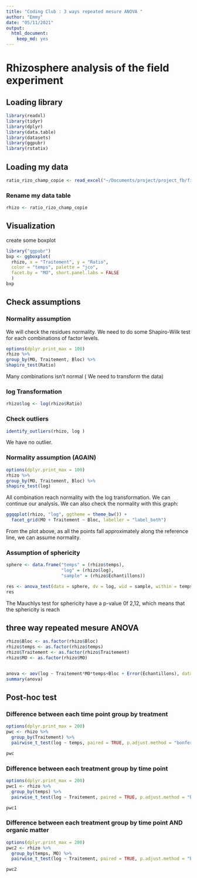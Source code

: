 ```yaml
---
title: "Coding Club : 3 ways repeated mesure ANOVA "
author: "Emmy"
date: "05/11/2021"
output: 
  html_document: 
    keep_md: yes
---
```


# Rhizosphere analysis of the field experiment
## Loading library
```r
library(readxl)
library(tidyr)
library(dplyr)
library(data.table)
library(datasets)
library(ggpubr)
library(rstatix)
```


## Loading my data 
```r
ratio_rizo_champ_copie <- read_excel("~/Documents/project/project_fb/field/data/raw/rhizo/ratio_rizo_champ copie.xlsx", col_types = c("text", "text", "text","text","text", "numeric", "numeric", "numeric"))

```

### Rename my data table
```r
rhizo <- ratio_rizo_champ_copie

```

## Visualization
create some boxplot
```r
library("ggpubr")
bxp <- ggboxplot(
  rhizo, x = "Traitement", y = "Ratio",
  color = "temps", palette = "jco",
  facet.by = "MO", short.panel.labs = FALSE
  )
bxp
```

## Check assumptions 
### Normality assumption
We will check the residues normality. We need to do some Shapiro-Wilk test for each combinations of factor levels.
```r
options(dplyr.print_max = 100)
rhizo %>% 
group_by(MO, Traitement, Bloc) %>%
shapiro_test(Ratio) 

```
Many combinations isn't normal ( We need to transform the data)

### log Transformation 
```r
rhizo$log <- log(rhizo$Ratio)

```

### Check outliers
```r
identify_outliers(rhizo, log )

```
 We have no outlier.

### Normality assumption (AGAIN)
```r
options(dplyr.print_max = 100)
rhizo %>% 
group_by(MO, Traitement, Bloc) %>%
shapiro_test(log) 

```
All combination reach normality with the log transformation. We can continue our analysis.
We can also check the normality with this graph:
```r
ggqqplot(rhizo, "log", ggtheme = theme_bw()) +
  facet_grid(MO + Traitement ~ Bloc, labeller = "label_both")
```
From the plot above, as all the points fall approximately along the reference line, we can assume normality.

### Assumption of sphericity
```r
sphere <- data.frame("temps" = (rhizo$temps),
                     "log" = (rhizo$log),
                     "sample" = (rhizo$Échantillons))

res <- anova_test(data = sphere, dv = log, wid = sample, within = temps)
res
```
The Mauchlys test for sphericity have a p-value 0f 2,12, which means that the sphericity is reach

## three way repeated mesure ANOVA
```r
rhizo$Bloc <- as.factor(rhizo$Bloc)
rhizo$temps <- as.factor(rhizo$temps)
rhizo$Traitement <- as.factor(rhizo$Traitement)
rhizo$MO <- as.factor(rhizo$MO)


anova <- aov(log ~ Traitement*MO*temps+Bloc + Error(Échantillons), data=rhizo)
summary(anova)

```

## Post-hoc test
### Difference between each time point group by treatment
```r
options(dplyr.print_max = 200)
pwc <- rhizo %>%
  group_by(Traitement) %>%
  pairwise_t_test(log ~ temps, paired = TRUE, p.adjust.method = "bonferroni")  

pwc
```
### Difference between each treatment group by time point
```r
options(dplyr.print_max = 200)
pwc1 <- rhizo %>%
  group_by(temps) %>%
  pairwise_t_test(log ~ Traitement, paired = TRUE, p.adjust.method = "bonferroni")  

pwc1 
```
### Difference between each treatment group by time point AND organic matter
```r
options(dplyr.print_max = 200)
pwc2 <- rhizo %>%
  group_by(temps, MO) %>%
  pairwise_t_test(log ~ Traitement, paired = TRUE, p.adjust.method = "bonferroni")  

pwc2 
```












